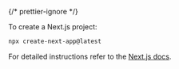 {/* prettier-ignore */}

To create a Next.js project:

```sh
npx create-next-app@latest
```
For detailed instructions refer to the [Next.js docs](https://nextjs.org/docs/app/getting-started/installation).